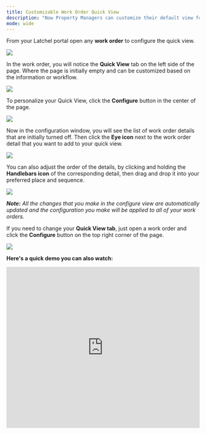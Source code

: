 ---
title: Customizable Work Order Quick View
description: "Now Property Managers can customize their default view for the work order detail page. By choosing which most relevant information to show and how they want to see it in order."
mode: wide
---

From your Latchel portal open any **work order** to configure the quick view.


<Frame>
  <img src="/images/rtaImage-724.jpg"/>
</Frame>

In the work order, you will notice the **Quick View** tab on the left side of the page. Where the page is initially empty and can be customized based on the information or workflow.

<Frame>
  <img src="/images/rtaImage-725.jpg"/>
</Frame>

To personalize your Quick View, click the **Configure** button in the center of the page.

<Frame>
  <img src="/images/rtaImage-726.jpg"/>
</Frame>

Now in the configuration window, you will see the list of work order details that are initially turned off. Then click the **Eye icon** next to the work order detail that you want to add to your quick view.


<Frame>
  <img src="/images/rtaImage-727.jpg"/>
</Frame>


You can also adjust the order of the details, by clicking and holding the **Handlebars icon** of the corresponding detail, then drag and drop it into your preferred place and sequence.

<Frame>
  <img src="/images/rtaImage-728.jpg"/>
</Frame>



_**Note:** All the changes that you make in the configure view are automatically updated and the configuration you make will be applied to all of your work orders._



If you need to change your **Quick View tab**, just open a work order and click the **Configure** button on the top right corner of the page.

<Frame>
  <img src="/images/rtaImage-729.jpg"/>
</Frame>


**Here's a quick demo you can also watch:**

<iframe width="100%" height="420" src="https://www.youtube.com/embed/Os89l4mVkYQ" title="How to Configure Your Quick View" frameborder="0" allow="accelerometer; autoplay; clipboard-write; encrypted-media; gyroscope; picture-in-picture; web-share" referrerpolicy="strict-origin-when-cross-origin" allowfullscreen></iframe>
